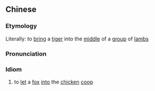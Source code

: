 {{also|引虎入羊羣}}
==Chinese==
{{zh-forms|t2=引虎入羊羣|type=14}}

===Etymology===
Literally: to [[bring]] a [[tiger]] into the [[middle]] of a [[group]] of [[lamb]]s

===Pronunciation===
{{zh-pron
|m=yǐn hǔ rù yáng qún
|cat=id
}}

===Idiom===
{{zh-idiom}}

# to [[let]] a [[fox]] [[into]] the [[chicken]] [[coop]]